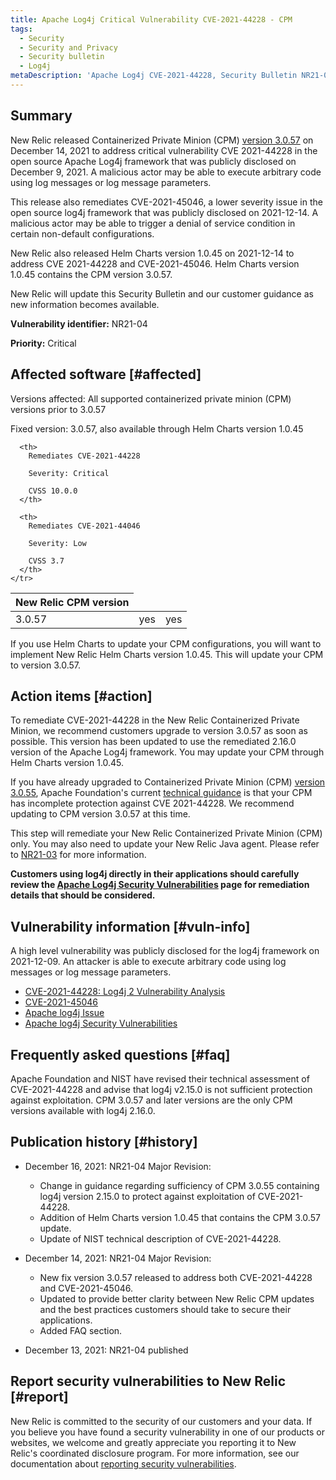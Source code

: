 ```yaml
---
title: Apache Log4j Critical Vulnerability CVE-2021-44228 - CPM
tags:
  - Security
  - Security and Privacy
  - Security bulletin
  - Log4j
metaDescription: 'Apache Log4j CVE-2021-44228, Security Bulletin NR21-04 (Containerized Private Minions)'
---
```


## Summary

New Relic released Containerized Private Minion (CPM) [version 3.0.57](/docs/release-notes/synthetics-release-notes/containerized-private-minions-release-notes/containerized-private-minion-cpm-3057/) on December 14, 2021 to address critical vulnerability CVE 2021-44228 in the open source Apache Log4j framework that was publicly disclosed on December 9, 2021. A malicious actor may be able to execute arbitrary code using log messages or log message parameters.

This release also remediates CVE-2021-45046, a lower severity issue in the open source log4j framework that was publicly disclosed on 2021-12-14. A malicious actor may be able to trigger a denial of service condition in certain non-default configurations.

New Relic also released Helm Charts version 1.0.45 on 2021-12-14 to address CVE 2021-44228 and CVE-2021-45046. Helm Charts version 1.0.45 contains the CPM version 3.0.57.

New Relic will update this Security Bulletin and our customer guidance as new information becomes available.

**Vulnerability identifier:** NR21-04

**Priority:** Critical

## Affected software [#affected]

Versions affected: All supported containerized private minion (CPM) versions prior to 3.0.57

Fixed version: 3.0.57, also available through Helm Charts version 1.0.45

<table>
  <thead>
    <tr>
      <th>
        New Relic CPM version
      </th>

      <th>
        Remediates CVE-2021-44228

        Severity: Critical

        CVSS 10.0.0
      </th>

      <th>
        Remediates CVE-2021-44046

        Severity: Low

        CVSS 3.7
      </th>
    </tr>
  </thead>

  <tbody>
    <tr>
      <td>
        3.0.57
      </td>
      <td>
        yes
      </td>
      <td>
        yes
      </td>
    </tr>
  </tbody>
</table>

If you use Helm Charts to update your CPM configurations, you will want to implement New Relic Helm Charts version 1.0.45.  This will update your CPM to version 3.0.57.

## Action items [#action]

To remediate CVE-2021-44228 in the New Relic Containerized Private Minion, we recommend customers upgrade to version 3.0.57 as soon as possible. This version has been updated to use the remediated 2.16.0 version of the Apache Log4j framework. You may update your CPM through Helm Charts version 1.0.45.

If you have already upgraded to Containerized Private Minion (CPM) [version 3.0.55](/docs/release-notes/synthetics-release-notes/containerized-private-minions-release-notes/containerized-private-minion-cpm-3055/), Apache Foundation's current [technical guidance](https://logging.apache.org/log4j/2.x/security.html#CVE-2021-44228) is that your CPM has incomplete protection against CVE 2021-44228. We recommend updating to CPM version 3.0.57 at this time.

This step will remediate your New Relic Containerized Private Minion (CPM) only. You may also need to update your New Relic Java agent. Please refer to [NR21-03](/docs/security/new-relic-security/security-bulletins/security-bulletin-nr21-03) for more information.

**Customers using log4j directly in their applications should carefully review the [Apache Log4j Security Vulnerabilities](https://logging.apache.org/log4j/2.x/security.html) page for remediation details that should be considered.**

## Vulnerability information [#vuln-info]

A high level vulnerability was publicly disclosed for the log4j framework on 2021-12-09. An attacker is able to execute arbitrary code using log messages or log message parameters.

* [CVE-2021-44228: Log4j 2 Vulnerability Analysis](https://cve.mitre.org/cgi-bin/cvename.cgi?name=CVE-2021-44228)
* [CVE-2021-45046](https://cve.mitre.org/cgi-bin/cvename.cgi?name=CVE-2021-45046)
* [Apache log4j Issue](https://issues.apache.org/jira/browse/LOG4J2-3198)
* [Apache log4j Security Vulnerabilities](https://logging.apache.org/log4j/2.x/security.html)

## Frequently asked questions [#faq]

<CollapserGroup>
  <Collapser
    id="357-update"
    title="I've updated to CPM 3.0.55 already. Do I need to update to 3.0.57?"
  >

  Apache Foundation and NIST have revised their technical assessment of CVE-2021-44228 and advise that log4j v2.15.0 is not sufficient protection against exploitation. CPM 3.0.57 and later versions are the only CPM versions available with log4j 2.16.0.

  </Collapser>
</CollapserGroup>

## Publication history [#history]

* December 16, 2021: NR21-04 Major Revision:
  * Change in guidance regarding sufficiency of CPM 3.0.55 containing log4j version 2.15.0 to protect against exploitation of CVE-2021-44228.
  * Addition of Helm Charts version 1.0.45 that contains the CPM 3.0.57 update.
  * Update of NIST technical description of CVE-2021-44228.

* December 14, 2021: NR21-04 Major Revision:
  * New fix version 3.0.57 released to address both CVE-2021-44228 and CVE-2021-45046.
  * Updated to provide better clarity between New Relic CPM updates and the best practices customers should take to secure their applications.
  * Added FAQ section.

* December 13, 2021: NR21-04 published

## Report security vulnerabilities to New Relic [#report]

New Relic is committed to the security of our customers and your data. If you believe you have found a security vulnerability in one of our products or websites, we welcome and greatly appreciate you reporting it to New Relic's coordinated disclosure program. For more information, see our documentation about [reporting security vulnerabilities](/docs/security/new-relic-security/data-privacy/reporting-security-vulnerabilities).

